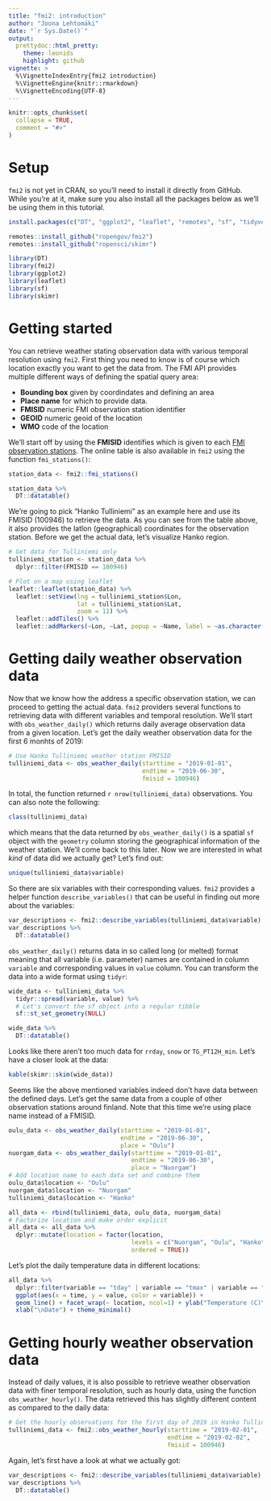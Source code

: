```yaml
---
title: "fmi2: introduction"
author: "Joona Lehtomäki"
date: "`r Sys.Date()`"
output: 
  prettydoc::html_pretty:
    theme: leonids
    highlight: github
vignette: >
  %\VignetteIndexEntry{fmi2 introduction}
  %\VignetteEngine{knitr::rmarkdown}
  %\VignetteEncoding{UTF-8}
---
```


```r
knitr::opts_chunk$set(
  collapse = TRUE,
  comment = "#>"
)
```

# Setup

`fmi2` is not yet in CRAN, so you'll need to install it directly from GitHub. 
While you're at it, make sure you also install all the packages below as we'll
be using them in this tutorial.

```r
install.packages(c("DT", "ggplot2", "leaflet", "remotes", "sf", "tidyverse"))

remotes::install_github("ropengov/fmi2")
remotes::install_github("ropensci/skimr")
```

```r
library(DT)
library(fmi2)
library(ggplot2)
library(leaflet)
library(sf)
library(skimr)
```

# Getting started

You can retrieve weather stating observation data with various temporal 
resolution using `fmi2`. First thing you need to know is of course which 
location exactly you want to get the data from. The FMI API provides multiple 
different ways of defining the spatial query area:

+ **Bounding box** given by coordindates and defining an area
+ **Place name** for which to provide data.
+ **FMISID** numeric FMI observation station identifier
+ **GEOID** numeric geoid of the location
+ **WMO** code of the location

We'll start off by using the **FMISID** identifies which is given to each [FMI
observation stations](https://en.ilmatieteenlaitos.fi/observation-stations). The
online table is also available in `fmi2` using the function `fmi_stations()`:

```r
station_data <- fmi2::fmi_stations() 

station_data %>% 
  DT::datatable()

```

We're going to pick "Hanko Tulliniemi" as an example here and use its FMISID
(100946) to retrieve the data. As you can see from the table above, it also 
provides the latlon (geographical) coordinates for the observation station.
Before we get the actual data, let's visualize Hanko region.

```r
# Get data for Tulliniemi only
tulliniemi_station <- station_data %>% 
  dplyr::filter(FMISID == 100946)

# Plot on a map using leaflet
leaflet::leaflet(station_data) %>% 
  leaflet::setView(lng = tulliniemi_station$Lon, 
                   lat = tulliniemi_station$Lat, 
                   zoom = 11) %>% 
  leaflet::addTiles() %>%  
  leaflet::addMarkers(~Lon, ~Lat, popup = ~Name, label = ~as.character(FMISID))
```


# Getting daily weather observation data

Now that we know how the address a specific observation station, we can proceed
to getting the actual data. `fmi2` providers several functions to retrieving 
data with different variables and temporal resolution. We'll start with 
`obs_weather_daily()` which returns daily average observation data from a given 
location. Let's get the daily weather observation data for the first 6 monhts
of 2019:

```r
# Use Hanko Tulliniemi weather station FMISID
tulliniemi_data <- obs_weather_daily(starttime = "2019-01-01",
                                     endtime = "2019-06-30",
                                     fmisid = 100946)
```

In total, the function returned `r nrow(tulliniemi_data)` observations. You can also
note the following:

```r
class(tulliniemi_data)
```

which means that the data returned by `obs_weather_daily()` is a spatial `sf`
object with the `geometry` column storing the geographical information of the
weather station. We'll come back to this later. Now we are interested in what 
*kind* of data did we actually get? Let's find out:

```r
unique(tulliniemi_data$variable)
```

So there are six variables with their corresponding values. `fmi2` provides a
helper function `describe_variables()` that can be useful in finding out more
about the variables:

```r
var_descriptions <- fmi2::describe_variables(tulliniemi_data$variable)
var_descriptions %>% 
  DT::datatable()
```
`obs_weather_daily()` returns data  in so called  long (or melted) format 
meaning that all variable (i.e. parameter) names are  contained in column 
`variable` and corresponding values in `value` column. You can transform the 
data into a wide format using `tidyr`:

```r
wide_data <- tulliniemi_data %>% 
  tidyr::spread(variable, value) %>% 
  # Let's convert the sf object into a regular tibble
  sf::st_set_geometry(NULL)

wide_data %>% 
  DT::datatable()
```

Looks like there aren't too much data for `rrday`, `snow` or `TG_PT12H_min`. 
Let's have a closer look at the data:

```r
kable(skimr::skim(wide_data))
```

Seems like the above mentioned variables indeed don't have data between the
defined days. Let's get the same data from a couple of other observation 
stations around finland. Note that this time we're using place name instead of
a FMISID.

```r
oulu_data <- obs_weather_daily(starttime = "2019-01-01",
                               endtime = "2019-06-30",
                               place = "Oulu")
nuorgam_data <- obs_weather_daily(starttime = "2019-01-01",
                                  endtime = "2019-06-30",
                                  place = "Nuorgam")
# Add location name to each data set and combine them
oulu_data$location <- "Oulu"
nuorgam_data$location <- "Nuorgam"
tulliniemi_data$location <- "Hanko"

all_data <- rbind(tulliniemi_data, oulu_data, nuorgam_data)
# Factorize location and make order explicit
all_data <- all_data %>% 
  dplyr::mutate(location = factor(location, 
                                  levels = c("Nuorgam", "Oulu", "Hanko"),
                                  ordered = TRUE))
```

Let's plot the daily temperature data in different locations:

```r
all_data %>% 
  dplyr::filter(variable == "tday" | variable == "tmax" | variable == "tmin") %>% 
  ggplot(aes(x = time, y = value, color = variable)) + 
  geom_line() + facet_wrap(~ location, ncol=1) + ylab("Temperature (C)\n") +
  xlab("\nDate") + theme_minimal()

```

# Getting hourly weather observation data

Instead of daily values, it is also possible to retrieve weather observation
data with finer temporal resolution, such as hourly data, using the function
`obs_weather_hourly()`. The data retrieved this has slightly different content
as compared to the daily data:

```r
# Get the hourly observations for the first day of 2019 in Hanko Tulliniemi
tulliniemi_data <- fmi2::obs_weather_hourly(starttime = "2019-02-01",
                                            endtime = "2019-02-02",
                                            fmisid = 100946)
```

Again, let's first have a look at what we actually got:

```r
var_descriptions <- fmi2::describe_variables(tulliniemi_data$variable)
var_descriptions %>% 
  DT::datatable()
```


